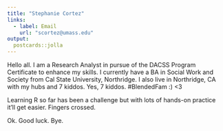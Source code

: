 ```yaml
---
title: "Stephanie Cortez"
links:
  - label: Email
    url: "scortez@umass.edu"
output:
  postcards::jolla
---
```

 
Hello all. I am a Research Analyst in pursue of the DACSS Program Certificate to enhance my skills. I currently have a BA in Social Work and Society from Cal State University, Northridge. I also live in Northridge, CA with my hubs and 7 kiddos. Yes, 7 kiddos. #BlendedFam :) <3

Learning R so far has been a challenge but with lots of hands-on practice it'll get easier. Fingers crossed. 

Ok. Good luck. Bye.
